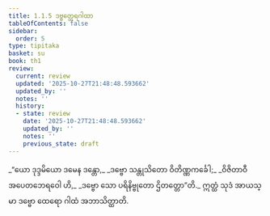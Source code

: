 ```yaml
---
title: 1.1.5 ဒဗ္ဗတ္ထေရဂါထာ
tableOfContents: false
sidebar:
  order: 5
type: tipitaka
basket: su
book: th1
review:
  current: review
  updated: '2025-10-27T21:48:48.593662'
  updated_by: ''
  notes: ''
  history:
  - state: review
    date: '2025-10-27T21:48:48.593662'
    updated_by: ''
    notes: ''
    previous_state: draft
---
```



<ReviewStatus review={frontmatter.review} showDetails={true} />

<HypothesisAnnotation frontmatter={frontmatter} />

<DynamicBreadcrumb />

<Division number="5" book="th1" e="ch" v="19" p="220">

<Paragraph number="13" type="verses" book="th1">
_“ယော ဒုဒ္ဒမိယော ဒမေန ဒန္တော,_  
_ဒဗ္ဗော သန္တုသိတော ဝိတိဏ္ဏကင်္ခေါ;_  
_ဝိဇိတာဝီ အပေတဘေရဝေါ ဟိ,_  
_ဒဗ္ဗော သော ပရိနိဗ္ဗုတော ဌိတတ္တော”တိ._  

</Paragraph>

<Paragraph number="14" book="th1">
ဣတ္ထံ သုဒံ အာယသ္မာ ဒဗ္ဗော ထေရော ဂါထံ အဘာသိတ္ထာတိ.
</Paragraph>
</Division>